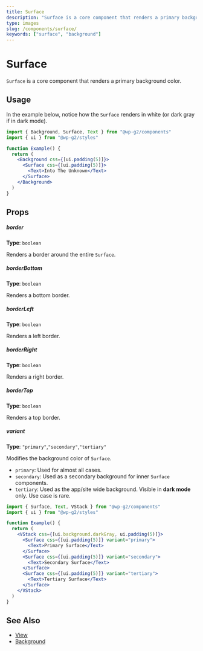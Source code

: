 ```yaml
---
title: Surface
description: "Surface is a core component that renders a primary background color."
type: images
slug: /components/surface/
keywords: ["surface", "background"]
---
```


# Surface

`Surface` is a core component that renders a primary background color.

<!-- props -->
<!-- Automatically Generated -->

## Usage

In the example below, notice how the `Surface` renders in white (or dark gray if in dark mode).

```jsx live
import { Background, Surface, Text } from "@wp-g2/components"
import { ui } from "@wp-g2/styles"

function Example() {
  return (
    <Background css={[ui.padding(5)]}>
      <Surface css={[ui.padding(5)]}>
        <Text>Into The Unknown</Text>
      </Surface>
    </Background>
  )
}
```

## Props

##### border

**Type**: `boolean`

Renders a border around the entire `Surface`.

##### borderBottom

**Type**: `boolean`

Renders a bottom border.

##### borderLeft

**Type**: `boolean`

Renders a left border.

##### borderRight

**Type**: `boolean`

Renders a right border.

##### borderTop

**Type**: `boolean`

Renders a top border.

##### variant

**Type**: `"primary"`,`"secondary"`,`"tertiary"`

Modifies the background color of `Surface`.

- `primary`: Used for almost all cases.
- `secondary`: Used as a secondary background for inner `Surface` components.
- `tertiary`: Used as the app/site wide background. Visible in **dark mode** only. Use case is rare.

```jsx live
import { Surface, Text, VStack } from "@wp-g2/components"
import { ui } from "@wp-g2/styles"

function Example() {
  return (
    <VStack css={[ui.background.darkGray, ui.padding(5)]}>
      <Surface css={[ui.padding(5)]} variant="primary">
        <Text>Primary Surface</Text>
      </Surface>
      <Surface css={[ui.padding(5)]} variant="secondary">
        <Text>Secondary Surface</Text>
      </Surface>
      <Surface css={[ui.padding(5)]} variant="tertiary">
        <Text>Tertiary Surface</Text>
      </Surface>
    </VStack>
  )
}
```

<!-- /Automatically Generated -->
<!-- /props -->

## See Also

- [View](/components/view/)
- [Background](/components/background/)
